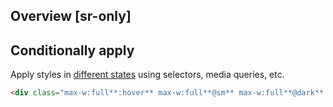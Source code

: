 ## Overview [sr-only]
<Overview/>

## Conditionally apply
Apply styles in [different states](/docs/states-and-queries) using selectors, media queries, etc.
```html
<div class="max-w:full**:hover** max-w:full**@sm** max-w:full**@dark** max-w:full**@print**">…</div>
```

